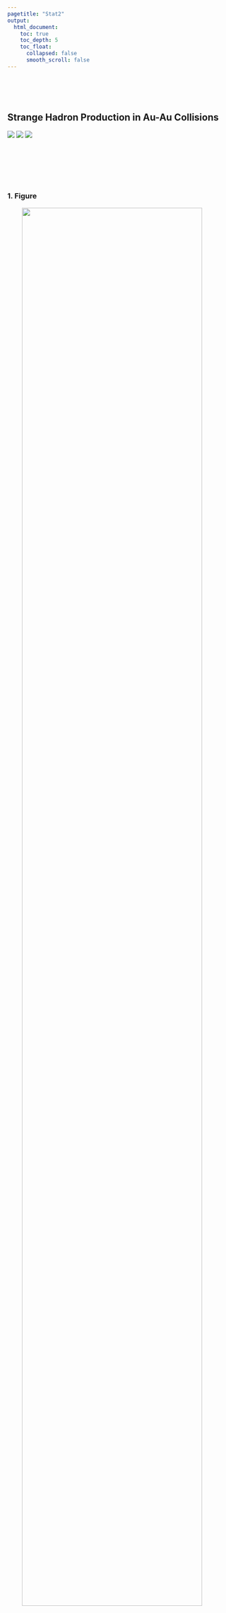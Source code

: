 ```yaml
---
pagetitle: "Stat2"
output:
  html_document:
    toc: true
    toc_depth: 5
    toc_float:
      collapsed: false
      smooth_scroll: false
---
```


<link rel="stylesheet" href="styles.css" type="text/css">
<link rel="stylesheet" href="site_libs/academicons-1.9.1/css/academicons.min.css"/>

<br><br><br>

## **Strange Hadron Production in Au-Au Collisions**

![](https://img.shields.io/badge/Using-Python-blue)
![](https://img.shields.io/badge/-one way Anova-success)
![](https://img.shields.io/badge/-two sample independent t test-success)

<br>

<br><br><br>

### 1. Figure

<p align="center">
<img src="images/antibaryon_ratio.png" style="width:90%; border:0px solid; margin-right: 30px" align="center">
</p>
<p align="center">
[Fig.  The antibaryon-to-baryon ratios as a function of ⟨N_part⟩ from Au + Au collisions in different energy levels.]
</p>


<br>

<br><br>

### 2. Goal
To analyze the production of strange hadrons in Au-Au collisions by modeling the average transverse mass and antibaryon-to-baryon ratios, with the aim of identifying significant differences in data across different center-of-mass energies ranging from 7.7 to 39 GeV.

<br>

### 3. Methodology & Summary

  + We used polynomial model fitting to describe the trends in average transverse mass and antibaryon-to-baryon ratios for various energy levels. For hypothesis testing, we employed a two-sample t-test to analyze the antibaryon-to-baryon ratio and a one-way ANOVA test for the transverse mass. The results indicated significant differences in both variables at different energy levels, with p-values  0.003 and 0.01, respectively, rejecting the null hypotheses.
  + Our analysis revealed that higher energy levels result in an increased magnitude of both the antibaryon-to-baryon ratio and transverse mass. The best-fit model for the antibaryon-to-baryon ratio had an R-squared value of 0.9999 for the 11.5 GeV energy level, while the transverse mass model at 19.6 GeV also achieved an R-squared value of 0.9999. These findings suggest that there is a strong dependence of the produced hadron properties on the center-of-mass energy, contributing to our understanding of particle dynamics in heavy ion collisions.

<br>

### 4. Code

Please click [HERE](files/PHYS_267_Final_Project.pdf) for the analysis report and code.

<br>


